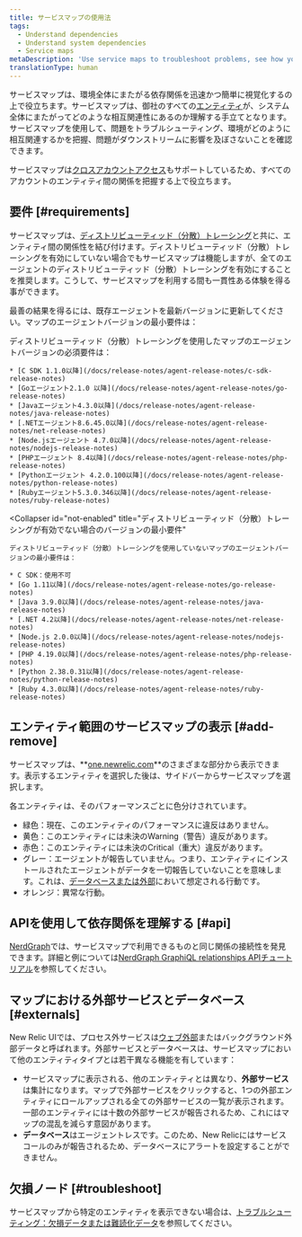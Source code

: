 ```yaml
---
title: サービスマップの使用法
tags:
  - Understand dependencies
  - Understand system dependencies
  - Service maps
metaDescription: 'Use service maps to troubleshoot problems, see how your environment works together, and prevent downstream repercussions.'
translationType: human
---
```


サービスマップは、環境全体にまたがる依存関係を迅速かつ簡単に視覚化するの上で役立ちます。サービスマップは、御社のすべての[エンティティ](/docs/what-entity-new-relic)が、システム全体にまたがってどのような相互関連性にあるのか理解する手立てとなります。サービスマップを使用して、問題をトラブルシューティング、環境がどのように相互関連するかを把握、問題がダウンストリームに影響を及ぼさないことを確認できます。

サービスマップは[クロスアカウントアクセス](/docs/new-relic-one/use-new-relic-one/core-concepts/cross-account-features-security)もサポートしているため、すべてのアカウントのエンティティ間の関係を把握する上で役立ちます。

## 要件 [#requirements]

サービスマップは、[ディストリビューティッド（分散）トレーシング](/docs/apm/distributed-tracing/getting-started/introduction-distributed-tracing)と共に、エンティティ間の関係性を結び付けます。ディストリビューティッド（分散）トレーシングを有効にしていない場合でもサービスマップは機能しますが、全てのエージェントのディストリビューティッド（分散）トレーシングを有効にすることを推奨します。こうして、サービスマップを利用する間も一貫性ある体験を得る事ができます。

最善の結果を得るには、既存エージェントを最新バージョンに更新してください。マップのエージェントバージョンの最小要件は：

<CollapserGroup>
  <Collapser
    id="dt-enabled"
    title="ディストリビューティッド（分散）トレーシングを有効にした場合のバージョンの最小要件"
  >
    ディストリビューティッド（分散）トレーシングを使用したマップのエージェントバージョンの必須要件は：

    * [C SDK 1.1.0以降](/docs/release-notes/agent-release-notes/c-sdk-release-notes)
    * [Goエージェント2.1.0 以降](/docs/release-notes/agent-release-notes/go-release-notes)
    * [Javaエージェント4.3.0以降](/docs/release-notes/agent-release-notes/java-release-notes)
    * [.NETエージェント8.6.45.0以降](/docs/release-notes/agent-release-notes/net-release-notes)
    * [Node.jsエージェント 4.7.0以降](/docs/release-notes/agent-release-notes/nodejs-release-notes)
    * [PHPエージェント 8.4以降](/docs/release-notes/agent-release-notes/php-release-notes)
    * [Pythonエージェント 4.2.0.100以降](/docs/release-notes/agent-release-notes/python-release-notes)
    * [Rubyエージェント5.3.0.346以降](/docs/release-notes/agent-release-notes/ruby-release-notes)
  </Collapser>

  <Collapser
    id="not-enabled"
    title="ディストリビューティッド（分散）トレーシングが有効でない場合のバージョンの最小要件"
  >
    ディストリビューティッド（分散）トレーシングを使用していないマップのエージェントバージョンの最小要件は：

    * C SDK：使用不可
    * [Go 1.11以降](/docs/release-notes/agent-release-notes/go-release-notes)
    * [Java 3.9.0以降](/docs/release-notes/agent-release-notes/java-release-notes)
    * [.NET 4.2以降](/docs/release-notes/agent-release-notes/net-release-notes)
    * [Node.js 2.0.0以降](/docs/release-notes/agent-release-notes/nodejs-release-notes)
    * [PHP 4.19.0以降](/docs/release-notes/agent-release-notes/php-release-notes)
    * [Python 2.38.0.31以降](/docs/release-notes/agent-release-notes/python-release-notes)
    * [Ruby 4.3.0以降](/docs/release-notes/agent-release-notes/ruby-release-notes)
  </Collapser>
</CollapserGroup>

## エンティティ範囲のサービスマップの表示 [#add-remove]

サービスマップは、**[one.newrelic.com](https://one.newrelic.com/all-capabilities)**のさまざまな部分から表示できます。表示するエンティティを選択した後は、サイドバーからサービスマップを選択します。

各エンティティは、そのパフォーマンスごとに色分けされています。

* 緑色：現在、このエンティティのパフォーマンスに違反はありません。
* 黄色：このエンティティには未決のWarning（警告）違反があります。
* 赤色：このエンティティには未決のCritical（重大）違反があります。
* グレー：エージェントが報告していません。つまり、エンティティにインストールされたエージェントがデータを一切報告していないことを意味します。これは、[データベースまたは外部](#externals)において想定される行動です。
* オレンジ：異常な行動。

## APIを使用して依存関係を理解する [#api]

[NerdGraph](/docs/apis/graphql-api/get-started/introduction-new-relic-nerdgraph)では、サービスマップで利用できるものと同じ関係の接続性を発見できます。詳細と例については[NerdGraph GraphiQL relationships APIチュートリアル](/docs/apis/graphql-api/tutorials/graphql-relationships-api-tutorial)を参照してください。

## マップにおける外部サービスとデータベース [#externals]

New Relic UIでは、プロセス外サービスは[ウェブ外部](/docs/using-new-relic/welcome-new-relic/get-started/glossary#web-external)またはバックグラウンド外部データと呼ばれます。外部サービスとデータベースは、サービスマップにおいて他のエンティティタイプとは若干異なる機能を有しています：

* サービスマップに表示される、他のエンティティとは異なり、**外部サービス**は集計になります。マップで外部サービスをクリックすると、1つの外部エンティティにロールアップされる全ての外部サービスの一覧が表示されます。一部のエンティティには十数の外部サービスが報告されるため、これにはマップの混乱を減らす意図があります。
* **データベース**はエージェントレスです。このため、New Relicにはサービスコールのみが報告されるため、データベースにアラートを設定することができません。

## 欠損ノード [#troubleshoot]

サービスマップから特定のエンティティを表示できない場合は、[トラブルシューティング：欠損データまたは難読化データ](/docs/troubleshooting-missing-or-obfuscated-data-new-relic-one)を参照してください。